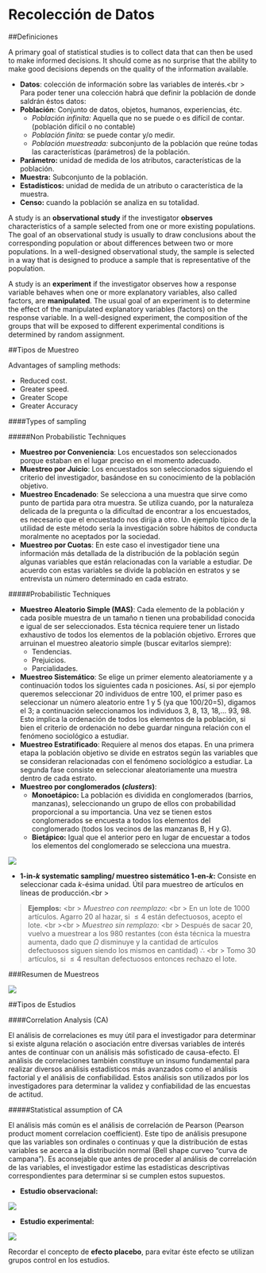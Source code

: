 # Recolección de Datos

##Definiciones

A primary goal of statistical studies is to collect data that can then be used to make informed decisions. It should come as no surprise that the ability to make good decisions depends on the quality of the information available.

  - **Datos**: colección de información sobre las variables de interés.<br \>
  Para poder tener una colección habrá que definir la población de donde saldrán éstos datos:
  - **Población**: Conjunto de datos, objetos, humanos, experiencias, étc.
    - *Población infinita:* Aquella que no se puede o es difícil de contar. (población difícil o no contable)
    - *Población finita:* se puede contar y/o medir.
    - *Población muestreada:* subconjunto de la población que reúne todas las características (parámetros) de la población.
  - **Parámetro:** unidad de medida de los atributos, características de la población.
  - **Muestra:** Subconjunto de la población.
  - **Estadísticos:** unidad de medida de un atributo o característica de la muestra.
  - **Censo:** cuando la población se analiza en su totalidad.

A study is an **observational study** if the investigator **observes** characteristics of a sample selected from one or more existing populations. The goal of an observational study is usually to draw conclusions about the corresponding population or about differences between two or more populations.
In a well-designed observational study, the sample is selected in a way that is designed to produce a sample that is representative of the population. 

A study is an **experiment** if the investigator observes how a response variable behaves when one or more explanatory variables, also called factors, are **manipulated**. The usual goal of an experiment is to determine the effect of the manipulated explanatory variables  (factors) on the response variable. 
In a well-designed experiment, the composition of the groups that will be exposed to different experimental conditions is determined by random assignment.


##Tipos de Muestreo

Advantages of sampling methods:

  - Reduced cost.
  - Greater speed.
  - Greater Scope
  - Greater Accuracy

####Types of sampling

#####Non Probabilistic Techniques

  - **Muestreo por Conveniencia**: Los encuestados son seleccionados porque estaban en el lugar preciso en el momento adecuado. 
  - **Muestreo por Juicio**: Los encuestados son seleccionados siguiendo el criterio del investigador, basándose en su conocimiento de la población objetivo. 
  - **Muestreo Encadenado**: Se selecciona a una muestra que sirve como punto de partida para otra muestra. Se utiliza cuando, por la naturaleza delicada de la pregunta o la dificultad de encontrar a los encuestados, es necesario que el encuestado nos dirija a otro. Un ejemplo típico de la utilidad de este método sería la investigación sobre hábitos de conducta moralmente no aceptados por la sociedad.
  - **Muestreo por Cuotas**: En este caso el investigador tiene una información más detallada de la distribución de la población según algunas variables que están relacionadas con la variable a estudiar. De acuerdo con estas variables se divide la población en estratos y se entrevista un número determinado en cada estrato.

#####Probabilistic Techniques

  - **Muestreo Aleatorio Simple (MAS)**: Cada elemento de la población y cada posible muestra de un tamaño n tienen una probabilidad conocida e igual de ser seleccionados. Esta técnica requiere tener un listado exhaustivo de todos los elementos de la población objetivo. Errores que arruinan el muestreo aleatorio simple (buscar evitarlos siempre):
    - Tendencias.
    - Prejuicios.
    - Parcialidades.
  - **Muestreo Sistemático**: Se elige un primer elemento aleatoriamente y a continuación todos los siguientes cada n posiciones. Así, si por ejemplo queremos seleccionar 20 individuos de entre 100, el primer paso es seleccionar un número aleatorio entre 1 y 5 (ya que 100/20=5), digamos el 3; a continuación seleccionamos los individuos 3, 8, 13, 18,... 93, 98. Esto implica la ordenación de todos los elementos de la población, si bien el criterio de ordenación no debe guardar ninguna relación con el fenómeno sociológico a estudiar.
  - **Muestreo Estratificado**: Requiere al menos dos etapas. En una primera etapa la población objetivo se divide en estratos según las variables que se consideran relacionadas con el fenómeno sociológico a estudiar. La segunda fase consiste en seleccionar aleatoriamente una muestra dentro de cada estrato.
  - **Muestreo por conglomerados (*clusters*)**:
    - **Monoetápico:** La población es dividida en conglomerados (barrios, manzanas), seleccionando un grupo de ellos con probabilidad proporcional a su importancia. Una vez se tienen estos conglomerados se encuesta a todos los elementos del conglomerado (todos los vecinos de las manzanas B, H y G).
    - **Bietápico:** Igual que el anterior pero en lugar de encuestar a todos los elementos del conglomerado se selecciona una muestra.

  ![](D:\Dropbox\MsC UABC\2o Semestre\Clases\Estadistica\estadistica-syllabus\img/cluster.jpg)
  
  
  - **1-in-$k$ systematic sampling/ muestreo sistemático 1-en-$k$:** Consiste en seleccionar cada $k$-ésima unidad. Útil para muestreo de artículos en líneas de producción.<br \>

> **Ejemplos:** <br \>
> *Muestreo con reemplazo:* <br \>
> En un lote de 1000 artículos. Agarro 20 al hazar, si $\leq 4$ están defectuosos, acepto el lote. <br \><br \>
> *Muestreo sin remplazo:* <br \>
> Después de sacar 20, vuelvo a muestrear a los 980 restantes (con ésta técnica la muestra aumenta, dado que $\Omega$ disminuye y la cantidad de artículos defectuosos siguen siendo los mismos en cantidad) $\therefore$ <br \>
> Tomo 30 artículos, si $\leq 4$ resultan defectuosos entonces rechazo el lote.

###Resumen de Muestreos

![](D:/Dropbox/MsC UABC/2o Semestre/Clases/Estadistica/estadistica-syllabus/img/muestreo.png)

##Tipos de Estudios

####Correlation Analysis (CA)

El análisis de correlaciones es muy útil para el investigador para determinar si existe alguna relación o asociación entre diversas variables de interés antes de continuar  con un análisis más sofisticado de causa-efecto.
El análisis de correlaciones también constituye un insumo fundamental para realizar diversos análisis estadísticos más avanzados como el análisis factorial y el análisis de confiabilidad.
Estos análisis son utilizados por los investigadores para determinar la validez y confiabilidad de las encuestas de actitud.

#####Statistical assumption of CA

El análisis más común es el análisis de correlación de Pearson (Pearson product moment correlacion coefficient). Este tipo de análisis presupone que las variables son ordinales o continuas y que la distribución de estas variables se acerca a la distribución normal (Bell shape curveo “curva de campana”). 
Es aconsejable que antes de proceder al análisis de correlación de las variables, el investigador estime las estadísticas descriptivas correspondientes para determinar si se cumplen estos supuestos.


  - **Estudio observacional:**
  
  ![](D:\Dropbox\MsC UABC\2o Semestre\Clases\Estadistica\estadistica-syllabus\img/observacional.jpg)
  
  - **Estudio experimental:**
  
  ![](D:\Dropbox\MsC UABC\2o Semestre\Clases\Estadistica\estadistica-syllabus\img/experimental.jpg)
  
Recordar el concepto de **efecto placebo**, para evitar éste efecto se utilizan grupos control en los estudios.

